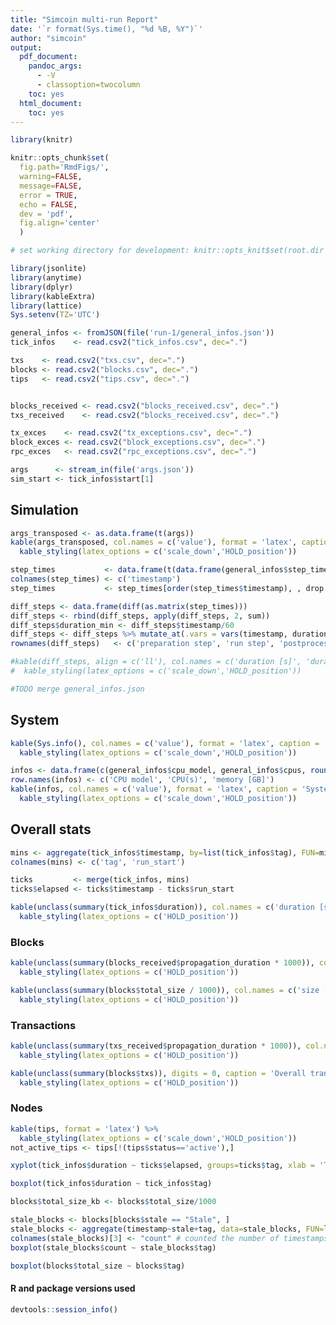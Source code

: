 ```yaml
---
title: "Simcoin multi-run Report"
date: '`r format(Sys.time(), "%d %B, %Y")`'
author: "simcoin"
output:
  pdf_document:
    pandoc_args:
      - -V
      - classoption=twocolumn
    toc: yes
  html_document:
    toc: yes
---
```


```r
library(knitr)

knitr::opts_chunk$set(
  fig.path='RmdFigs/',
  warning=FALSE,
  message=FALSE,
  error = TRUE,
  echo = FALSE,
  dev = 'pdf',
  fig.align='center'
  )

# set working directory for development: knitr::opts_knit$set(root.dir = '/tmp/multi-run/')
```

```r
library(jsonlite)
library(anytime)
library(dplyr)
library(kableExtra)
library(lattice)
Sys.setenv(TZ='UTC')

general_infos <- fromJSON(file('run-1/general_infos.json'))
tick_infos    <- read.csv2("tick_infos.csv", dec=".")

txs    <- read.csv2("txs.csv", dec=".")
blocks <- read.csv2("blocks.csv", dec=".")
tips   <- read.csv2("tips.csv", dec=".")


blocks_received <- read.csv2("blocks_received.csv", dec=".")
txs_received    <- read.csv2("blocks_received.csv", dec=".")

tx_exces    <- read.csv2("tx_exceptions.csv", dec=".")
block_exces <- read.csv2("block_exceptions.csv", dec=".")
rpc_exces   <- read.csv2("rpc_exceptions.csv", dec=".")

args      <- stream_in(file('args.json'))
sim_start <- tick_infos$start[1]
```

## Simulation
```r
args_transposed <- as.data.frame(t(args))
kable(args_transposed, col.names = c('value'), format = 'latex', caption ='Start arguments') %>%
  kable_styling(latex_options = c('scale_down','HOLD_position'))
```

```r
step_times           <- data.frame(t(data.frame(general_infos$step_times)))
colnames(step_times) <- c('timestamp')
step_times           <- step_times[order(step_times$timestamp), , drop = FALSE]

diff_steps <- data.frame(diff(as.matrix(step_times)))
diff_steps <- rbind(diff_steps, apply(diff_steps, 2, sum))
diff_steps$duration_min <- diff_steps$timestamp/60
diff_steps <- diff_steps %>% mutate_at(.vars = vars(timestamp, duration_min), .funs = funs(round(.,2)))
rownames(diff_steps)   <- c('preparation step', 'run step', 'postprocessing step (wo. report creation)', '***total***')

#kable(diff_steps, align = c('ll'), col.names = c('duration [s]', 'duration [min]'), format = 'latex') %>%
#  kable_styling(latex_options = c('scale_down','HOLD_position'))

#TODO merge general_infos.json
```

## System

```r
kable(Sys.info(), col.names = c('value'), format = 'latex', caption = 'System information') %>%
  kable_styling(latex_options = c('scale_down','HOLD_position'))
```

```r
infos <- data.frame(c(general_infos$cpu_model, general_infos$cpus, round(as.double(general_infos$total_memory) / 1000000, 3)))
row.names(infos) <- c('CPU model', 'CPU(s)', 'memory [GB]')
kable(infos, col.names = c('value'), format = 'latex', caption = 'System hardware specs') %>%
  kable_styling(latex_options = c('scale_down','HOLD_position'))
```

## Overall stats

```r
mins <- aggregate(tick_infos$timestamp, by=list(tick_infos$tag), FUN=min)
colnames(mins) <- c('tag', 'run_start')

ticks         <- merge(tick_infos, mins)
ticks$elapsed <- ticks$timestamp - ticks$run_start 
```

```r
kable(unclass(summary(tick_infos$duration)), col.names = c('duration [s]'), digits = 3, caption = 'Overall tick duration', format = 'latex')  %>%
  kable_styling(latex_options = c('HOLD_position'))
```

### Blocks

```r
kable(unclass(summary(blocks_received$propagation_duration * 1000)), col.names = c('propagation [ms]'), digits = 3, caption = 'Overall block propagation', format = 'latex') %>%
  kable_styling(latex_options = c('HOLD_position'))
```

```r
kable(unclass(summary(blocks$total_size / 1000)), col.names = c('size [kB]'), digits = 3, caption = 'Overall block size', format = 'latex') %>%
  kable_styling(latex_options = c('HOLD_position'))
```

### Transactions

```r
kable(unclass(summary(txs_received$propagation_duration * 1000)), col.names = c('propagation [ms]'), digits = 3, caption = 'Overall transactions propagation', format = 'latex') %>%
  kable_styling(latex_options = c('HOLD_position'))
```

```r
kable(unclass(summary(blocks$txs)), digits = 0, caption = 'Overall transactions per block', format = 'latex') %>%
  kable_styling(latex_options = c('HOLD_position'))
```


### Nodes

```r
kable(tips, format = 'latex') %>%
  kable_styling(latex_options = c('scale_down','HOLD_position'))
not_active_tips <- tips[!(tips$status=='active'),]
```

\clearpage

```r
xyplot(tick_infos$duration ~ ticks$elapsed, groups=ticks$tag, xlab = 'Time [s]', ylab = 'Duration [s]', t='b' )
```

```r
boxplot(tick_infos$duration ~ tick_infos$tag)
```

```r
blocks$total_size_kb <- blocks$total_size/1000
```

```r
stale_blocks <- blocks[blocks$stale == "Stale", ]
stale_blocks <- aggregate(timestamp~stale+tag, data=stale_blocks, FUN=length)
colnames(stale_blocks)[3] <- "count" # counted the number of timestamps for blocks
boxplot(stale_blocks$count ~ stale_blocks$tag)
```

```r
boxplot(blocks$total_size ~ blocks$tag)
```

\clearpage

#### R and package versions used

```r
devtools::session_info()
```
